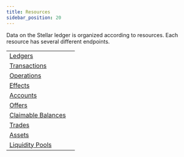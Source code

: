 ```yaml
---
title: Resources
sidebar_position: 20
---
```



Data on the Stellar ledger is organized according to resources. Each resource has several different endpoints.

<MethodTable title="Resource Types">

|                                                      |   |
| ---------------------------------------------------- | - |
| [Ledgers](./ledgers/README.mdx)                      |   |
| [Transactions](./transactions/README.mdx)            |   |
| [Operations](./operations/README.mdx)                |   |
| [Effects](./effects/README.mdx)                      |   |
| [Accounts](./accounts/README.mdx)                    |   |
| [Offers](./offers/README.mdx)                        |   |
| [Claimable Balances](./claimablebalances/README.mdx) |   |
| [Trades](./trades/README.mdx)                        |   |
| [Assets](./assets/README.mdx)                        |   |
| [Liquidity Pools](./liquiditypools/README.mdx)       |   |

</MethodTable>
